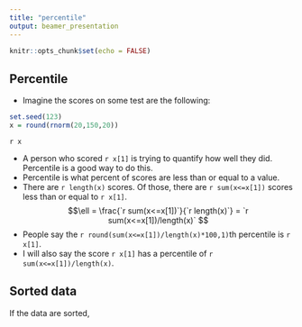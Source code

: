 ```yaml
---
title: "percentile"
output: beamer_presentation
---
```


```r
knitr::opts_chunk$set(echo = FALSE)
```

## Percentile

* Imagine the scores on some test are the following:
```r
set.seed(123)
x = round(rnorm(20,150,20))
```
`r x`

* A person who scored `r x[1]` is trying to quantify how well they did. Percentile is a good way to do this.
* Percentile is what percent of scores are less than or equal to a value.
* There are `r length(x)` scores. Of those, there are `r sum(x<=x[1])` scores less than or equal to `r x[1]`.
$$\ell = \frac{`r sum(x<=x[1])`}{`r length(x)`} = `r sum(x<=x[1])/length(x)` $$
* People say the `r round(sum(x<=x[1])/length(x)*100,1)`th percentile is `r x[1]`.
* I will also say the score `r x[1]` has a percentile of `r sum(x<=x[1])/length(x)`.

## Sorted data

If the data are sorted, 